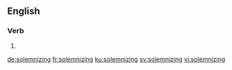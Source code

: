 
==English==

===Verb===
{{head|en|present participle}}

# {{present participle of|solemnize|lang=en}}

[[de:solemnizing]]
[[fr:solemnizing]]
[[ku:solemnizing]]
[[sv:solemnizing]]
[[vi:solemnizing]]